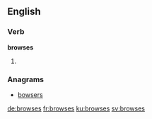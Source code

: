 
==English==

===Verb===
'''browses'''

# {{third-person singular of|browse}}

===Anagrams===
* [[bowsers#English|bowsers]]

[[de:browses]]
[[fr:browses]]
[[ku:browses]]
[[sv:browses]]